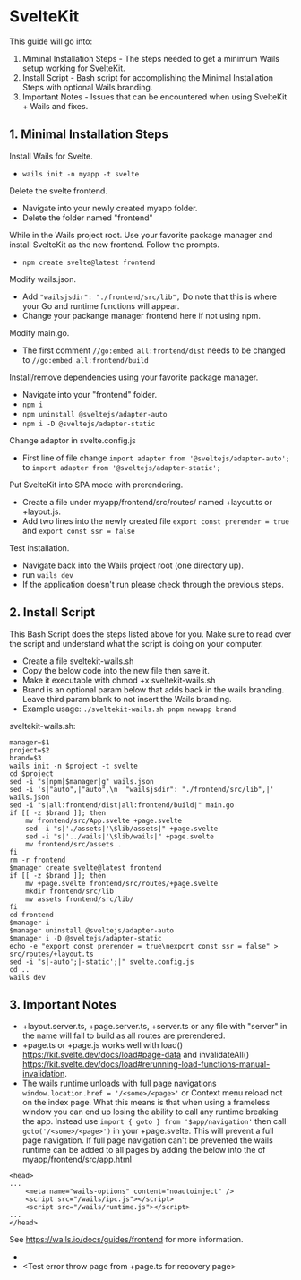 # SvelteKit

This guide will go into:
1. Miminal Installation Steps - The steps needed to get a minimum Wails setup working for SvelteKit.
2. Install Script - Bash script for accomplishing the Minimal Installation Steps with optional Wails branding.
3. Important Notes - Issues that can be encountered when using SvelteKit + Wails and fixes.

## 1. Minimal Installation Steps

Install Wails for Svelte.
- `wails init -n myapp -t svelte`

Delete the svelte frontend.
- Navigate into your newly created myapp folder.
- Delete the folder named "frontend"

While in the Wails project root. Use your favorite package manager and install SvelteKit as the new frontend.  Follow the prompts.
- `npm create svelte@latest frontend`

Modify wails.json.
- Add `"wailsjsdir": "./frontend/src/lib",` Do note that this is where your Go and runtime functions will appear.
- Change your packange manager frontend here if not using npm.

Modify main.go.
- The first comment `//go:embed all:frontend/dist` needs to be changed to `//go:embed all:frontend/build`

Install/remove dependencies using your favorite package manager.
- Navigate into your "frontend" folder.
- `npm i`
- `npm uninstall @sveltejs/adapter-auto`
- `npm i -D @sveltejs/adapter-static`

Change adaptor in svelte.config.js
- First line of file change `import adapter from '@sveltejs/adapter-auto';` to `import adapter from '@sveltejs/adapter-static';`

Put SvelteKit into SPA mode with prerendering.
- Create a file under myapp/frontend/src/routes/ named +layout.ts or +layout.js.
- Add two lines into the newly created file `export const prerender = true` and `export const ssr = false`

Test installation.
- Navigate back into the Wails project root (one directory up).
- run `wails dev`
- If the application doesn't run please check through the previous steps.

## 2. Install Script

This Bash Script does the steps listed above for you.  Make sure to read over the script and understand what the script is doing on your computer.

- Create a file sveltekit-wails.sh
- Copy the below code into the new file then save it.
- Make it executable with chmod +x sveltekit-wails.sh
- Brand is an optional param below that adds back in the wails branding.  Leave third param blank to not insert the Wails branding.
- Example usage: `./sveltekit-wails.sh pnpm newapp brand`

sveltekit-wails.sh:
```
manager=$1
project=$2
brand=$3
wails init -n $project -t svelte
cd $project
sed -i "s|npm|$manager|g" wails.json
sed -i 's|"auto",|"auto",\n  "wailsjsdir": "./frontend/src/lib",|' wails.json
sed -i "s|all:frontend/dist|all:frontend/build|" main.go
if [[ -z $brand ]]; then
	mv frontend/src/App.svelte +page.svelte
	sed -i "s|'./assets|'\$lib/assets|" +page.svelte
	sed -i "s|'../wails|'\$lib/wails|" +page.svelte
	mv frontend/src/assets .
fi
rm -r frontend
$manager create svelte@latest frontend
if [[ -z $brand ]]; then
	mv +page.svelte frontend/src/routes/+page.svelte
	mkdir frontend/src/lib
	mv assets frontend/src/lib/
fi
cd frontend
$manager i
$manager uninstall @sveltejs/adapter-auto
$manager i -D @sveltejs/adapter-static
echo -e "export const prerender = true\nexport const ssr = false" > src/routes/+layout.ts
sed -i "s|-auto';|-static';|" svelte.config.js
cd ..
wails dev
```

## 3. Important Notes

- +layout.server.ts, +page.server.ts, +server.ts or any file with "server" in the name will fail to build as all routes are prerendered.
- +page.ts or +page.js works well with load() https://kit.svelte.dev/docs/load#page-data and invalidateAll() https://kit.svelte.dev/docs/load#rerunning-load-functions-manual-invalidation.
- The wails runtime unloads with full page navigations `window.location.href = '/<some>/<page>'` or Context menu reload not on the index page.  What this means is that when using a frameless window you can end up losing the ability to call any runtime breaking the app. Instead use `import { goto } from '$app/navigation'` then call `goto('/<some>/<page>')` in your +page.svelte. This will prevent a full page navigation.  If full page navigation can't be prevented the wails runtime can be added to all pages by adding the below into the <head> of myapp/frontend/src/app.html
```
<head>
...
	<meta name="wails-options" content="noautoinject" />
	<script src="/wails/ipc.js"></script>
	<script src="/wails/runtime.js"></script>
...
</head>
```
See https://wails.io/docs/guides/frontend for more information.
- <Test use:enhance for forms>
- <Test error throw page from +page.ts for recovery page>
